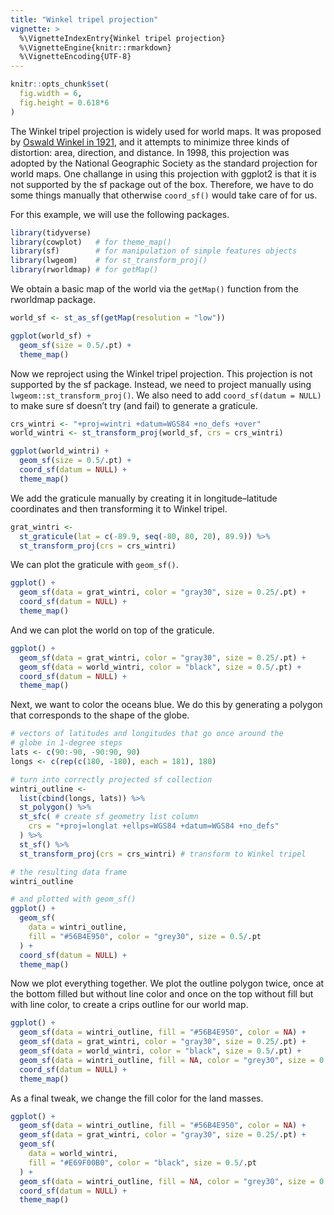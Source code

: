 ```yaml
---
title: "Winkel tripel projection"
vignette: >
  %\VignetteIndexEntry{Winkel tripel projection}
  %\VignetteEngine{knitr::rmarkdown}
  %\VignetteEncoding{UTF-8}
---
```


```r
knitr::opts_chunk$set(
  fig.width = 6,
  fig.height = 0.618*6
)
```


The Winkel tripel projection is widely used for world maps. It was proposed by [Oswald Winkel in 1921,](https://en.wikipedia.org/wiki/Winkel_tripel_projection) and it attempts to minimize three kinds of distortion: area, direction, and distance. In 1998, this projection was adopted by the National Geographic Society as the standard projection for world maps. One challange in using this projection with ggplot2 is that it is not supported by the sf package out of the box. Therefore, we have to do some things manually that otherwise `coord_sf()` would take care of for us.

For this example, we will use the following packages.
```r
library(tidyverse)
library(cowplot)   # for theme_map()
library(sf)        # for manipulation of simple features objects
library(lwgeom)    # for st_transform_proj()
library(rworldmap) # for getMap()
```

We obtain a basic map of the world via the `getMap()` function from the rworldmap package.
```r
world_sf <- st_as_sf(getMap(resolution = "low"))

ggplot(world_sf) + 
  geom_sf(size = 0.5/.pt) +
  theme_map()
```

Now we reproject using the Winkel tripel projection. This projection is not supported by the sf package. Instead, we need to project manually using `lwgeom::st_transform_proj()`. We also need to add `coord_sf(datum = NULL)` to make sure sf doesn't try (and fail) to generate a graticule.

```r
crs_wintri <- "+proj=wintri +datum=WGS84 +no_defs +over"
world_wintri <- st_transform_proj(world_sf, crs = crs_wintri)

ggplot(world_wintri) + 
  geom_sf(size = 0.5/.pt) +
  coord_sf(datum = NULL) +
  theme_map()
```

We add the graticule manually by creating it in longitude--latitude coordinates and then transforming it to Winkel tripel.

```r
grat_wintri <- 
  st_graticule(lat = c(-89.9, seq(-80, 80, 20), 89.9)) %>%
  st_transform_proj(crs = crs_wintri)
```

We can plot the graticule with `geom_sf()`.

```r
ggplot() + 
  geom_sf(data = grat_wintri, color = "gray30", size = 0.25/.pt) + 
  coord_sf(datum = NULL) +
  theme_map()
```

And we can plot the world on top of the graticule.

```r
ggplot() + 
  geom_sf(data = grat_wintri, color = "gray30", size = 0.25/.pt) + 
  geom_sf(data = world_wintri, color = "black", size = 0.5/.pt) +
  coord_sf(datum = NULL) +
  theme_map()
```

Next, we want to color the oceans blue. We do this by generating a polygon that corresponds to the shape of the globe.

```r
# vectors of latitudes and longitudes that go once around the 
# globe in 1-degree steps
lats <- c(90:-90, -90:90, 90)
longs <- c(rep(c(180, -180), each = 181), 180)

# turn into correctly projected sf collection
wintri_outline <- 
  list(cbind(longs, lats)) %>%
  st_polygon() %>%
  st_sfc( # create sf geometry list column
    crs = "+proj=longlat +ellps=WGS84 +datum=WGS84 +no_defs"
  ) %>% 
  st_sf() %>%
  st_transform_proj(crs = crs_wintri) # transform to Winkel tripel

# the resulting data frame
wintri_outline

# and plotted with geom_sf()
ggplot() + 
  geom_sf(
    data = wintri_outline,
    fill = "#56B4E950", color = "grey30", size = 0.5/.pt
  ) +
  coord_sf(datum = NULL) +
  theme_map()
```

Now we plot everything together. We plot the outline polygon twice, once at the bottom filled but without line color and once on the top without fill but with line color, to create a crips outline for our world map.

```r
ggplot() + 
  geom_sf(data = wintri_outline, fill = "#56B4E950", color = NA) +
  geom_sf(data = grat_wintri, color = "gray30", size = 0.25/.pt) + 
  geom_sf(data = world_wintri, color = "black", size = 0.5/.pt) +
  geom_sf(data = wintri_outline, fill = NA, color = "grey30", size = 0.5/.pt) +
  coord_sf(datum = NULL) +
  theme_map()
```

As a final tweak, we change the fill color for the land masses.

```r
ggplot() + 
  geom_sf(data = wintri_outline, fill = "#56B4E950", color = NA) +
  geom_sf(data = grat_wintri, color = "gray30", size = 0.25/.pt) + 
  geom_sf(
    data = world_wintri,
    fill = "#E69F00B0", color = "black", size = 0.5/.pt
  ) +
  geom_sf(data = wintri_outline, fill = NA, color = "grey30", size = 0.5/.pt) +
  coord_sf(datum = NULL) +
  theme_map()
```
